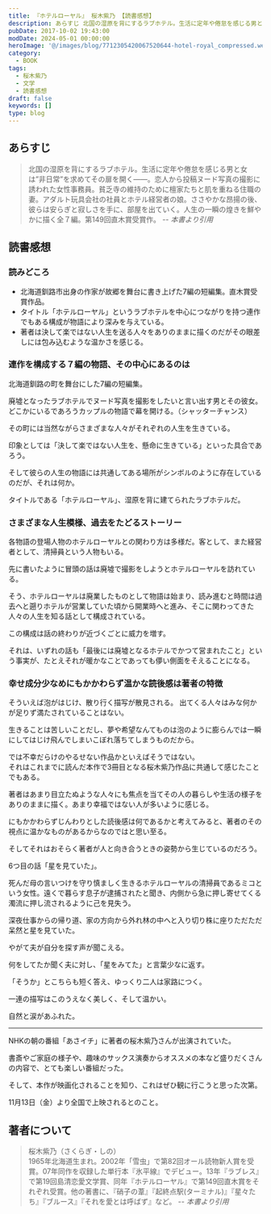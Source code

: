 ```yaml
---
title: 『ホテルローヤル』 桜木紫乃 【読書感想】
description: あらすじ 北国の湿原を背にするラブホテル。生活に定年や倦怠を感じる男と女は”非日常”を求めてその扉を開く――。恋人から投稿ヌード写真の撮影に誘われた女性事務員。貧乏寺の維持のために檀家たちと肌を重ねる住職の妻。アダルト玩具会社の社員とホテル経営者の娘。ささやかな昂揚の後、彼らは安らぎと寂しさを手に、部屋を出ていく。
pubDate: 2017-10-02 19:43:00
modDate: 2024-05-01 00:00:00
heroImage: '@/images/blog/7712305420067520644-hotel-royal_compressed.webp'
category:
  - BOOK
tags:
  - 桜木紫乃
  - 文学
  - 読書感想
draft: false
keywords: []
type: blog
---
```



## あらすじ

> 北国の湿原を背にするラブホテル。生活に定年や倦怠を感じる男と女は”非日常”を求めてその扉を開く――。恋人から投稿ヌード写真の撮影に誘われた女性事務員。貧乏寺の維持のために檀家たちと肌を重ねる住職の妻。アダルト玩具会社の社員とホテル経営者の娘。ささやかな昂揚の後、彼らは安らぎと寂しさを手に、部屋を出ていく。人生の一瞬の煌きを鮮やかに描く全７編。第149回直木賞受賞作。 <cite>-- 本書より引用</cite>

## 読書感想

### 読みどころ

- 北海道釧路市出身の作家が故郷を舞台に書き上げた7編の短編集。直木賞受賞作品。
- タイトル「ホテルローヤル」というラブホテルを中心につながりを持つ連作でもある構成が物語により深みを与えている。
- 著者は決して楽ではない人生を送る人々をありのままに描くのだがその眼差しには包み込むような温かさを感じる。

### 連作を構成する７編の物語、その中心にあるのは

北海道釧路の町を舞台にした7編の短編集。

廃墟となったラブホテルでヌード写真を撮影をしたいと言い出す男とその彼女。どこかにいるであろうカップルの物語で幕を開ける。（シャッターチャンス）

その町には当然ながらさまざまな人々がそれぞれの人生を生きている。

印象としては「決して楽ではない人生を、懸命に生きている」といった具合であろう。

そして彼らの人生の物語には共通してある場所がシンボルのように存在しているのだが、それは何か。

タイトルである「ホテルローヤル」、湿原を背に建てられたラブホテルだ。

### さまざまな人生模様、過去をたどるストーリー

各物語の登場人物のホテルローヤルとの関わり方は多様だ。客として、また経営者として、清掃員という人物もいる。

先に書いたように冒頭の話は廃墟で撮影をしようとホテルローヤルを訪れている。

そう、ホテルローヤルは廃業したものとして物語は始まり、読み進むと時間は過去へと遡りホテルが営業していた頃から開業時へと進み、そこに関わってきた人々の人生を知る話として構成されている。

この構成は話の終わりが近づくごとに威力を増す。

それは、いずれの話も「最後には廃墟となるホテルでかつて営まれたこと」という事実が、たとえそれが暖かなことであっても儚い側面をそえることになる。

### 幸せ成分少なめにもかかわらず温かな読後感は著者の特徴

そういえば泡がはじけ、散り行く描写が散見される。 出てくる人々はみな何かが足りず満たされていることはない。

生きることは苦しいことだし、夢や希望なんてものは泡のように膨らんでは一瞬にしてはじけ飛んでしまいこぼれ落ちてしまうものだから。

では不幸だらけのやるせない作品かといえばそうではない。<br />それはこれまでに読んだ本作で3冊目となる桜木紫乃作品に共通して感じたことでもある。

<BlogCard
  title='『ラブレス』 桜木紫乃 【読書感想・あらすじ】'
  description='あらすじ 謎の位牌を握りしめて、百合江は死の床についていた――。彼女の生涯はまさに波乱万丈だった。道東の開拓村で極貧の家に育ち、中学卒業と同時に奉公に出されるが、やがては旅芸人一座に飛び込んだ。一方、妹の里実は地元に残り、理容師の道を歩み始める……。流転する百合江と堅実な妹の60年に及ぶ絆を軸にして'
  url='https://www.neputa-note.net/2017/05/blog-post/'
  domain='www.neputa-note.net'
/>

<BlogCard
  title='『誰もいない夜に咲く』 桜木紫乃 【読書感想・あらすじ】'
  description='誰もいない夜に咲く 桜木紫乃 (角川文庫)　あらすじと感想　親から継いだ牧場で黙々と牛の世話をする秀一は、三十歳になるまで女を抱いたことがない。そんな彼が、嫁来い運動で中国から迎え入れた花海とかよわす、言葉にならない想いとは――。(「波に咲く」)寄せては返す波のような欲望にいっとき身を任せ、'
  url='https://www.neputa-note.net/2017/09/sakuragi-shino-daremoinai-yorunisaku/'
  domain='www.neputa-note.net'
/>

著者はあまり目立たぬような人々にも焦点を当てその人の暮らしや生活の様子をありのままに描く。あまり幸福ではない人が多いように感じる。

にもかかわらずじんわりとした読後感は何であるかと考えてみると、著者のその視点に温かなものがあるからなのではと思い至る。

そしてそれはおそらく著者が人と向き合うときの姿勢から生じているのだろう。

6つ目の話「星を見ていた」。

死んだ母の言いつけを守り慎ましく生きるホテルローヤルの清掃員であるミコという女性。遠くで暮らす息子が逮捕されたと聞き、内側から急に押し寄せてくる濁流に押し流されるように己を見失う。

深夜仕事からの帰り道、家の方向から外れ林の中へと入り切り株に座りただただ呆然と星を見ていた。

やがて夫が自分を探す声が聞こえる。

何をしてたか聞く夫に対し、「星をみてた」と言葉少なに返す。

「そうか」とこちらも短く答え、ゆっくり二人は家路につく。

一連の描写はこのうえなく美しく、そして温かい。

自然と涙があふれた。

<div class='not-prose'>
  <div data-vc_mylinkbox_id='886761014'></div>
</div>

<hr />

<Alert type='info' content='追記：2020年10月23日' />

NHKの朝の番組「あさイチ」に著者の桜木紫乃さんが出演されていた。

書斎やご家庭の様子や、趣味のサックス演奏からオススメの本など盛りだくさんの内容で、とても楽しい番組だった。

そして、本作が映画化されることを知り、これはぜひ観に行こうと思った次第。

11月13日（金）より全国で上映されるとのこと。

<BlogCard
  title='波瑠＆安田顕「ホテルローヤル」撮影地・北海道に凱旋！　「背中をそっと押してくれる作品になった」 : 映画ニュース - 映画.com'
  description='波瑠が主演し、第149回直木賞を受賞した桜木紫乃氏の小説を実写映画化する「ホテルローヤル」の北海道凱旋報告会が10月19日、北海道・札幌グランドホテルで行われ、波瑠と桜木氏のほか、共演の安田顕、武正晴監督（リモートでの参加）が出席した。累計'
  url='https://eiga.com/news/20201020/15/'
  domain='eiga.com'
/>

## 著者について

> 桜木紫乃（さくらぎ・しの）<br />
> 1965年北海道生まれ。2002年「雪虫」で第82回オール読物新人賞を受賞。07年同作を収録した単行本『氷平線』でデビュー。13年『ラブレス』で第19回島清恋愛文学賞、同年『ホテルローヤル』で第149回直木賞をそれぞれ受賞。他の著書に、『硝子の葦』『起終点駅(ターミナル)』『星々たち』『ブルース』『それを愛とは呼ばず』など。 <cite>-- 本書より引用</cite>
